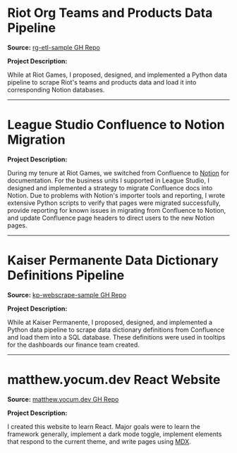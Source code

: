 # Riot Org Teams and Products Data Pipeline

**Source:** <a href="https://github.com/platonicLiquid/rg-etl-sample" target="_blank">rg-etl-sample GH Repo</a>

**Project Description:**

While at Riot Games, I proposed, designed, and implemented a Python data pipeline to scrape Riot's teams and products data and load it into corresponding Notion databases.

---

# League Studio Confluence to Notion Migration

**Project Description:**

During my tenure at Riot Games, we switched from Confluence to <a href="https://notion.so" target="_blank">Notion</a> for documentation. For the business units I supported in League Studio, I designed and implemented a strategy to migrate Confluence docs into Notion. Due to problems with Notion's importer tools and reporting, I wrote extensive Python scripts to verify that pages were migrated successfully, provide reporting for known issues in migrating from Confluence to Notion, and update Confluence page headers to direct users to the new Notion pages.

---

# Kaiser Permanente Data Dictionary Definitions Pipeline

**Source:** <a href="https://github.com/platonicLiquid/kp-webscrape-sample/blob/main/webscrape_example.py" target="_blank">kp-webscrape-sample GH Repo</a>

**Project Description:**

While at Kaiser Permanente, I proposed, designed, and implemented a Python data pipeline to scrape data dictionary definitions from Confluence and load them into a SQL database. These definitions were used in tooltips for the dashboards our finance team created.

---

# matthew.yocum.dev React Website

**Source:** <a href="https://github.com/platonicLiquid/personal-website" target="_blank">matthew.yocum.dev GH Repo</a>

**Project Description:**

I created this website to learn React. Major goals were to learn the framework generally, implement a dark mode toggle, implement elements that respond to the current theme, and write pages using <a href="https://mdxjs.com" target="_blank">MDX</a>.
